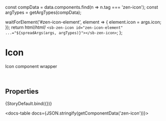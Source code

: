 
const compData = data.components.find(n => n.tag === 'zen-icon');
const argTypes = getArgTypes(compData);


<Meta title="Icons/Icon" component="zen-icon" argTypes={argTypes} />

  waitForElement('#zen-icon-element', element => {
    element.icon = args.icon;
  });
  return html/*html*/ ` <sb-zen-icon id="zen-icon-element" ...="${spreadArgs(args, argTypes)}"></sb-zen-icon> `;
};

# Icon

Icon component wrapper

<br />

## Properties

<Canvas>
  <Story
    name="default"
    args={{
      ...getDefaultArgs(argTypes),
      icon: faUser,
    }}
  >
    {StoryDefault.bind({})}
  </Story>
</Canvas>

<ArgsTable story="default" />

<docs-table docs={JSON.stringify(getComponentData('zen-icon'))}></docs-table>
